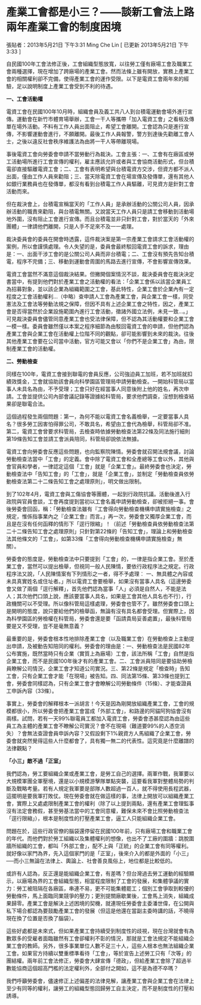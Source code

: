 # 產業工會都是小三？――談新工會法上路兩年產業工會的制度困境

張貼者：2013年5月21日 下午3:31 Ming Che Lin  [ 已更新 2013年5月21日 下午3:33 ]

自民國100年工會法修正後，工會組織型態放寬，以往勞工僅有廠場工會及職業工會兩種選擇，現在增加了跨廠場的產業工會。然而法條上雖有開放，實務上產業工會的相關權利卻不完備，使得產業工會的運作受限。以下是電資工會兩年來的經驗，足以說明制度上產業工會受到不利的待遇。  

**一、工會活動權**  

電資工會在民國100年10月時，組織會員及義工共八人到台積電運動會場外進行宣傳。運動會在新竹市體育場舉辦，工會一干人等攜帶「加入電資工會」之看板及傳單在場外活動。不料有工作人員出面阻止，希望工會離開。工會認為只是進行宣傳，不影響運動會進行，不願離開。最後工作人員報警，警方到達後先勸離工會人士，之後以違反社會秩序維護法為由將一干人等帶離現場。  

事後電資工會向勞委會申請不當勞動行為裁決。工會主張：一、工會有在廠區或勞工活動場所進行工會宣傳的權利，雇主應該允許或者與工會協商活動形式，但台積電卻直接驅離電資工會；二、工會有表明希望與台積電資方交涉，但資方都不派人出面，僅由工作人員來勸阻；三、當天除電資工會在場宣傳及發傳單，還有其他人如銀行業務員也在發傳單，都沒有看到台積電工作人員驅離，可見資方是針對工會活動而來。  

但在裁決會上，台積電宣稱當天的「工作人員」是承辦活動的公關公司人員，因承辦活動的職責來勸阻，與台積電無關。又說當天工作人員只是請工會移動到活動場地外圍，沒有阻止工會進行宣傳。而且台積電並非只針對工會，對於當天的「外來團體」一律請他們離開，只是人手不足來不及一一處理。  

裁決委員會的委員在開會時透露，這件裁決案是第一宗產業工會請求工會活動權的案例，所以會謹慎處理。令人失望的是，委員會最終駁回電資工會的訴求，理由是：一、出面干涉工會的是公關公司人員而非台積電；二、工會沒有預先告知台積電，程序不完備；三、移動到運動會周圍的馬路去進行宣傳，不會影響宣傳效果。  

電資工會當然不滿意這個裁決結果。但撇開個案情況不談，裁決委員會在裁決決定書當中，有提到他們對於產業工會之活動權的看法：「企業工會係以該當企業員工為招募對象，並以該企業為組織範圍之工會，基此特性，企業工會於企業內有一定程度之工會活動權利…（中略）查申請人工會為產業工會，與企業工會一樣，同受憲法及工會法等勞動法規之保障，但因不具有上述企業工會之特性，因之，產業工會是否得當然於企業設施範圍內進行工會活動，徵諸外國立法例，未見一致…。」可見裁決委員會儘管同意產業工會也受法律保障，但不認為其活動權要和企業工會一模一樣。委員會雖然僅以本案之程序細節為由駁回電資工會的申請，但他們認為產業工會與企業工會在活動權上位階不同的觀點，卻可能影響到未來的裁決。往後其他產業工會要在公司當中活動，官方可能又會以「你們不是企業工會」為由，限制產業工會的活動權。 

**二、勞動檢查**  

同樣在100年，電資工會接到聯電的會員反應，公司強迫員工加班，若不加班就扣績效獎金，工會就協助該會員向科學園區管理局申請勞動檢查。一開始科管局以當事人未具名為由，不予受理；工會只好在經當事人同意後附上他的姓名，再次申請。工會並提供公司內部會議記錄等證據給科管局，要求他們調查，沒想到檢查結果卻是聯電合法。  

這個過程發生兩個問題：第一，為何不能以電資工會名義檢舉，一定要當事人具名？很多勞工因害怕得罪公司，不敢具名，希望由工會代為檢舉，科管局卻不准。第二，電資工會曾要求科管局，去檢查時依據勞動檢查法第22條及同法施行細則第19條告知工會並請工會派員陪同，科管局卻說依法無據。  

電資工會向勞委會反應這些問題，也向監察院陳情。勞委會就召開法規會議，討論勞動檢查法當中「工會」的定義。會中除了電資工會和全產總等工會以外，其他與會官員和學者，一律認定這個「工會」就是「企業工會」。最終勞委會也決定，勞動檢查法中「告知工會」的「工會」，就是「企業工會」，並制定「勞動檢查員依勞動檢查法第二十二條告知工會之處理原則」，明文做出限制。  

到了102年4月，電資工會與工傷協會等團體，一起到行政院抗議。活動後進入行政院與官員會談，工會再度提到當初以工會名義申請勞動檢查，卻被拒絕一事。會後勞委會回函，稱：「勞動檢查法雖有『工會得向勞動檢查機構申請實施檢查』之規定，惟係指事業內之『企業工會』而言。」再一次，勞委會又獨厚企業工會，而且是在沒有任何函釋的情形下「逕行限縮」！（前述「勞動檢查員依勞動檢查法第二十二條告知工會之處理原則」只針對第22條的「告知工會」，理論上和勞動檢查法其他條文的「工會」，如第33條「工會得向勞動檢查機構申請實施檢查」無關）。  

勞委會的態度是，勞動檢查法中只要提到「工會」的，一律是指企業工會。至於產業工會，當然可以提出檢舉，但視同一般人民陳情，要依行政程序法之規定。行政程序法又說，「人民陳情案有下列情形之一者，得不予處理︰ 一、無具體之內容或未具真實姓名或住址者。」所以電資工會要檢舉，如果沒有當事人具名（這邊勞委會又做了兩個「逕行解釋」，首先他們認為當事「人」必須是自然人，不能是法人；其次他們口頭上說，應該要當事人具名，如果是工會其他人具名也不行），行政機關可以不受理。所以像科管局這樣處理，勞委會也管不了。雖然勞委會口頭上是開明的態度，說只要給他們的檢舉函，無論有沒有具名都會受理。但實際上，因為科學園區的勞檢權在科管局，勞委會還是要「函請貴局妥善處置」，最後科管局要是又不受理，豈不是毫無意義？  

最重要的是，勞委會根本性地排除產業工會（以及職業工會）在勞動檢查上主動提出申請，及被動告知陪同的權利。勞委會的理由是：一、勞動檢查法是民國82年公布實施，既然當時只有企業（實質上為廠場）工會，該法所稱「工會」自然是指企業工會，而不是民國100年後才有的產業工會。二、工會派員陪同是要協助勞檢員瞭解公司情況，企業工會才知道公司實況。三、第22條是規定「檢查時」告知工會，只有企業工會才能「在現場」被告知。四、同法第15條、第33條也提到工會，勞委會同樣認為，只有企業工會才會瞭解公司勞動條件（15條）、才能查證員工申訴內容（33條）。  

事實上，勞委會的解釋根本一派胡言！今天是因為剛開放組織產業工會，工會的規模都很小，所以勞委會把產業工會當成「外部工會」，和路邊的阿貓阿狗協會沒有兩樣。試問，若有一天99%聯電員工都加入電資工會，勞委會憑甚麼認為由這些員工為主體的產業工會不瞭解公司實況？會不在現場（難道要99%的人憑空消失）？會無法查證會員申訴內容？又假設剩下1%親資方人馬組織了企業工會，勞委會就突然覺得這些人什麼都會了，具有獨一無二的代表性。這究竟是什麼離譜的法律觀點？  

**「小三」敵不過「正室」**  

我們認為，勞工要組織企業或產業工會，是勞工自己的選擇。兩軍作戰，我軍要以大規模軍團全軍壓境，還是以小規模游擊隊單點突襲，這要看我軍對整體局勢的判斷及戰略考量。若有人規定我軍要是部隊人數超過一百人，就不得使用長程武器，這擺明是要我軍打敗仗。現在勞委會就在做這樣的事，法律上開放可以組織產業工會，實際上又處處限制產業工會的權利（除了以上提到兩點，還有產業工會理監事沒有法定會務假，甚至勞基法當中的工會同意權，難保未來不會比照勞動檢查法「逕行限縮」），根本是制度性的打壓產業工會，逼工人只能組織企業工會。  

問題在於，這些行政官僚的腦袋還停留在民國100年前，只有廠場工會和職業工會的年代。而他們對於勞工組織以及集體權利的想像，也出不了工廠的圍牆：跳脫圍牆所組織的工會，都叫「外部工會」，配不上與「正統」的企業工會有同等權利。就好像以家門為界，先入這個家門的是「正室」，後來介入的都是外面的「小三」──而小三無論在法律上、輿論上、社會善良風俗上，地位都是比較低的。  

或許有人認為，反正還是能組織企業工會，有差嗎？但台灣過去勞工運動的經驗顯示，以廠場為界的工會組織型態，相當程度限制了工會的發展，和集體爭議的實力：勞工被阻隔在各廠區，串連不易，更不可能集體罷工；個別工會爭取到較優的勞動條件，馬上面臨同業競爭的壓力；更別提關廠歇業後，工會馬上消失，組織成果歸零。產業工會是解決上述困境的契機，就連現任勞委會主委潘世偉，在公開與私下場合都認為要鼓勵產業工會的發展（但這是他還在當副主委時講的話，不曉得現在換了位置是否換了腦袋）。  

這些好處都是未來式，但如果產業工會持續受到制度性的歧視，現在台灣就會有為數眾多的受雇者面臨雖然有工會卻權利不彰的情況，那就是工會法規定不能組織企業工會的教師。另外，很多事業單位人數不足三十人，這些人根本也無法組織企業工會。如果官方持續以雙重標準看待「工會」，等於宣告上述勞工只有「次等」的團結權。兩年前工會法修正，勞委會大肆宣傳「德政」，但給產業工會除了超過半數能協商這個超高門檻的法定權利外，全部付之闕如，這不是為德不卒嗎？  

我們呼籲勞委會，儘速修正上述偏差的法律見解，讓產業工會與企業工會在法律上至少有同等的權利，讓勞工的組織型態回歸勞工自主決定，而不是制度性的打壓和誘導。